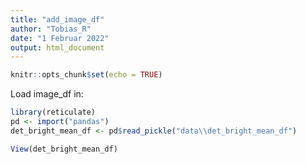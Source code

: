 ```yaml
---
title: "add_image_df"
author: "Tobias_R"
date: "1 Februar 2022"
output: html_document
---
```


```r
knitr::opts_chunk$set(echo = TRUE)
```

Load image_df in:

```r
library(reticulate)
pd <- import("pandas")
det_bright_mean_df <- pd$read_pickle("data\\det_bright_mean_df")
```

```r
View(det_bright_mean_df)
```

```r

```


